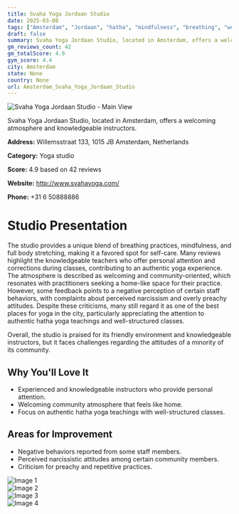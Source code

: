 ```yaml
---
title: Svaha Yoga Jordaan Studio
date: 2025-03-08
tags: ["Amsterdam", "Jordaan", "hatha", "mindfulness", "breathing", "welcoming", "community-oriented", "Amsterdam"]  
draft: false
summary: Svaha Yoga Jordaan Studio, located in Amsterdam, offers a welcoming atmosphere and knowledgeable instructors.
gm_reviews_count: 42
gm_totalScore: 4.9
gym_score: 4.4
city: Amsterdam
state: None
country: None
url: Amsterdam_Svaha_Yoga_Jordaan_Studio
---
```


<div className="aspect-[16/9] relative my-8">
  <img 
    src="https://lh5.googleusercontent.com/p/AF1QipM_cQfEgTk_kYUr7Afu1BzIBVm9vl8tkBRcYrkk=w1920-h1080-k-no"
    alt="Svaha Yoga Jordaan Studio - Main View"
    className="object-cover absolute inset-0 w-full h-full rounded-lg"
  />
</div>

Svaha Yoga Jordaan Studio, located in Amsterdam, offers a welcoming atmosphere and knowledgeable instructors.

**Address:** Willemsstraat 133, 1015 JB Amsterdam, Netherlands

**Category:** Yoga studio

**Score:** 4.9 based on 42 reviews

**Website:** http://www.svahayoga.com/

**Phone:** +31 6 50888886

# Studio Presentation

The studio provides a unique blend of breathing practices, mindfulness, and full body stretching, making it a favored spot for self-care. Many reviews highlight the knowledgeable teachers who offer personal attention and corrections during classes, contributing to an authentic yoga experience. The atmosphere is described as welcoming and community-oriented, which resonates with practitioners seeking a home-like space for their practice. However, some feedback points to a negative perception of certain staff behaviors, with complaints about perceived narcissism and overly preachy attitudes. Despite these criticisms, many still regard it as one of the best places for yoga in the city, particularly appreciating the attention to authentic hatha yoga teachings and well-structured classes.

Overall, the studio is praised for its friendly environment and knowledgeable instructors, but it faces challenges regarding the attitudes of a minority of its community.

## Why You'll Love It

- Experienced and knowledgeable instructors who provide personal attention.
- Welcoming community atmosphere that feels like home.
- Focus on authentic hatha yoga teachings with well-structured classes.

## Areas for Improvement

- Negative behaviors reported from some staff members.
- Perceived narcissistic attitudes among certain community members.
- Criticism for preachy and repetitive practices.

<div className="grid grid-cols-1 xl:grid-cols-2 gap-4 my-8">
<div className="aspect-[4/3] relative"><img src="https://lh5.googleusercontent.com/p/AF1QipPtPfkZWPTmruZ-G-N4Q6rP8_d-3Bso73hVE6v0=w1920-h1080-k-no" alt="Image 1" className="object-cover absolute inset-0 w-full h-full rounded-lg" /></div>
<div className="aspect-[4/3] relative"><img src="https://lh5.googleusercontent.com/p/AF1QipM2XrDbwBj_nDWcOHIpSRbLttmDqs1Pmfw0rp4=w1920-h1080-k-no" alt="Image 2" className="object-cover absolute inset-0 w-full h-full rounded-lg" /></div>
<div className="aspect-[4/3] relative"><img src="https://lh5.googleusercontent.com/p/AF1QipMqf7M_tKRFi6nt8y7CvTchfZ7l-PaGPJ4cTBE=w1920-h1080-k-no" alt="Image 3" className="object-cover absolute inset-0 w-full h-full rounded-lg" /></div>
<div className="aspect-[4/3] relative"><img src="https://lh5.googleusercontent.com/p/AF1QipOE5-AUHz9h5q37VuW7i2kS_BbBOmmAh6iX-uww=w1920-h1080-k-no" alt="Image 4" className="object-cover absolute inset-0 w-full h-full rounded-lg" /></div>
</div>